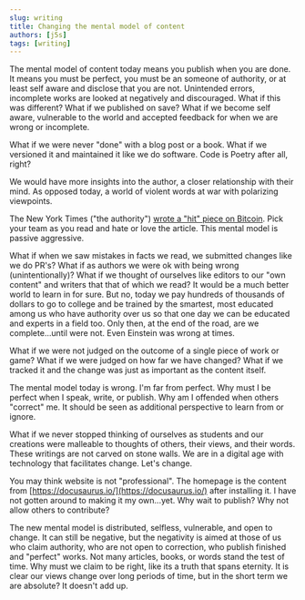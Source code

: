```yaml
---
slug: writing
title: Changing the mental model of content
authors: [j5s]
tags: [writing]
---
```


The mental model of content today means you publish when you are done.
It means you must be perfect, you must be an someone of authority,
or at least self aware and disclose that you are not.  Unintended errors,
incomplete works are looked at negatively and discouraged. What if this was
different?  What if we published on save?  What if we become self aware, 
vulnerable to the world and accepted feedback for when we are wrong or incomplete.

What if we were never "done" with a blog post or a book.  What if we versioned
it and maintained it like we do software.  Code is Poetry after all, right?

We would have more insights into the author, a closer relationship with their mind.
As opposed today, a world of violent words at war with polarizing viewpoints.

The New York Times ("the authority") [wrote a "hit" piece on Bitcoin](https://standardcrypto.wordpress.com/2023/04/10/another-lame-new-york-times-hit-piece-on-bitcoin/). 
Pick your team as you read and hate or love the article.  This mental model is passive aggressive.

What if when we saw mistakes in facts we read, we submitted changes like we do PR's?
What if as authors we were ok with being wrong (unintentionally)? 
What if we thought of ourselves like editors to our "own content" and
writers that that of which we read?  It
would be a much better world to learn in for sure.  But no, today we pay hundreds of thousands
of dollars to go to college and be trained by the smartest, most educated among us
who have authority over us so that one day we can be educated and 
experts in a field too.  Only then, at the end of the road, are we complete...until were not.
Even Einstein was wrong at times.

What if we were not judged on the outcome of a single piece of work or game?
What if we were judged on how far we have changed? What if we tracked it and
the change was just as important as the content itself.

The mental model today is wrong.  I'm far from perfect. Why must I be perfect when I speak, write, or publish.
Why am I offended when others "correct" me.  It should be seen as additional perspective to 
learn from or ignore.

What if we never stopped thinking of ourselves as students and our creations were malleable
to thoughts of others, their views, and their words.  These writings are not carved 
on stone walls. We are in a digital age with technology that facilitates change. 
Let's change.

You may think website is not "professional".
The homepage is the content from [https://docusaurus.io/](https://docusaurus.io/)
after installing it. I have not gotten around to making it my own...yet.
Why wait to publish? Why not allow others to contribute?

The new mental model is distributed, selfless, vulnerable, and open to change. 
It can still be negative, but the negativity is aimed at those of us who claim authority,
who are not open to correction, who publish finished and "perfect" works. Not many
articles, books, or words stand the test of time.  Why must we claim to be right, like its a 
truth that spans eternity.  It is clear our views change over long periods of time, 
but in the short term we are absolute? It doesn't add up. 


